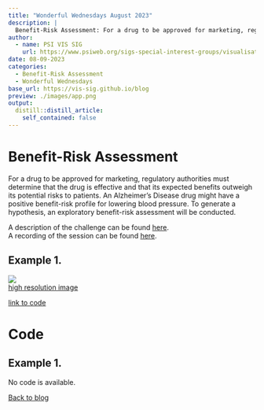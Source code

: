 ```yaml
---
title: "Wonderful Wednesdays August 2023"
description: |
  Benefit-Risk Assessment: For a drug to be approved for marketing, regulatory authorities must determine that the drug is effective and that its expected benefits outweigh its potential risks to patients. An Alzheimer’s Disease drug might have a positive benefit-risk profile for lowering blood pressure. To generate a hypothesis, an exploratory benefit-risk assessment will be conducted.
author:
  - name: PSI VIS SIG
    url: https://www.psiweb.org/sigs-special-interest-groups/visualisation
date: 08-09-2023
categories:
  - Benefit-Risk Assessment
  - Wonderful Wednesdays
base_url: https://vis-sig.github.io/blog
preview: ./images/app.png
output:
  distill::distill_article:
    self_contained: false
---
```



# Benefit-Risk Assessment

For a drug to be approved for marketing, regulatory authorities must determine that the drug is effective and that its expected benefits outweigh its potential risks to patients. An Alzheimer’s Disease drug might have a positive benefit-risk profile for lowering blood pressure. To generate a hypothesis, an exploratory benefit-risk assessment will be conducted.

A description of the challenge can be found [here](https://github.com/VIS-SIG/Wonderful-Wednesdays/tree/master/data/2023/2023-05-10).  
A recording of the session can be found [here](https://www.psiweb.org/vod/item/psi-vissig-wonderful-wednesday-41-benefit-risk-assessment).

<a id="example1"></a>

## Example 1. <Add a short title>

![](./images/app.png)  
[high resolution image](./images/app.png)  

[link to code](#example1 code)


# Code

<a id="example1 code"></a>

## Example 1. <Same title as above>

No code is available.


[Back to blog](#example1)